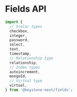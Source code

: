 
# Fields API

```typescript
import {
  // Scalar types
  checkbox,
  integer,
  password,
  select,
  text,
  timestamp,
  // Relationship type
  relationship,
  // Index types
  autoincrement,
  mongoId,
  // Virtual type
  virtual,
} from '@keystone-next/fields';
```

